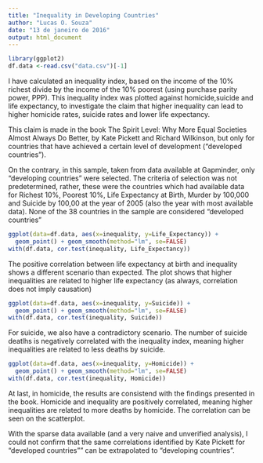 ---
title: "Inequality in Developing Countries"
author: "Lucas O. Souza"
date: "13 de janeiro de 2016"
output: html_document
---

```{r}
library(ggplot2)
df.data <-read.csv("data.csv")[-1]
```

I have calculated an inequality index, based on the income of the 10% richest divide by the income
of the 10% poorest (using purchase parity power, PPP). This inequality index was plotted against homicide,suicide and life expectancy, to investigate the claim that higher inequality can lead to higher homicide rates, suicide rates and lower life expectancy.

This claim is made in the book The Spirit Level: Why More Equal Societies Almost Always Do Better, by Kate Pickett and Richard Wilkinson, but only for countries that have achieved a certain level of development ("developed countries").

On the contrary, in this sample, taken from data available at Gapminder, only "developing countries" were selected. The criteria of selection was not predetermined, rather, these were the countries which had available data for Richest 10%, Poorest 10%, Life Expectancy at Birth, Murder by 100,000 and Suicide by 100,00 at the year of 2005 (also the year with most available data). None of the 38 countries in the sample are considered "developed countries"

```{r}
ggplot(data=df.data, aes(x=inequality, y=Life_Expectancy)) +
  geom_point() + geom_smooth(method="lm", se=FALSE)
with(df.data, cor.test(inequality, Life_Expectancy))

```

The positive correlation between life expectancy at birth and inequality shows a different scenario than expected. The plot shows that higher inequalities are related to higher life expectancy (as always, correlation does not imply causation)

```{r}
ggplot(data=df.data, aes(x=inequality, y=Suicide)) +
  geom_point() + geom_smooth(method="lm", se=FALSE)
with(df.data, cor.test(inequality, Suicide))

```

For suicide, we also have a contradictory scenario. The number of suicide deatlhs is negatively correlated with the inequality index, meaning higher inequalities are related to less deaths by suicide.

```{r}
ggplot(data=df.data, aes(x=inequality, y=Homicide)) +
  geom_point() + geom_smooth(method="lm", se=FALSE)
with(df.data, cor.test(inequality, Homicide))

```

At last, in homicide, the results are consistend with the findings presented in the book. Homicide and inequality are positively correlated, meaning higher inequalities are related to more deaths by homicide. The correlation can be seen on the scatterplot.

With the sparse data available (and a very naive and unverified analysis), I could not confirm that the same correlations identified by Kate Pickett for "developed countries"" can be extrapolated to "developing countries".